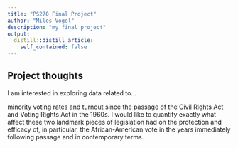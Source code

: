 ```yaml
---
title: "PS270 Final Project"
author: "Miles Vogel"
description: "my final project"
output:
  distill::distill_article:
    self_contained: false
---
```




## Project thoughts

I am interested in exploring data related to...

minority voting rates and turnout since the passage of the Civil Rights Act and Voting Rights Act in the 1960s. I would like to quantify exactly what affect these two landmark pieces of legislation had on the protection and efficacy of, in particular, the African-American vote in the years immediately following passage and in contemporary terms. 